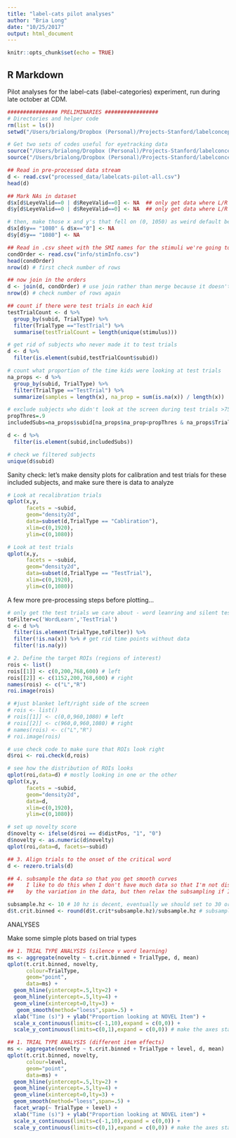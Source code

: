 ```yaml
---
title: "label-cats pilot analyses"
author: "Bria Long"
date: "10/25/2017"
output: html_document
---
```


```r
knitr::opts_chunk$set(echo = TRUE)
```

## R Markdown

Pilot analyses for the label-cats (label-categories) experiment, run during late october at CDM. 

```r
################ PRELIMINARIES #################
# Directories and helper code
rm(list = ls())
setwd("/Users/brialong/Dropbox (Personal)/Projects-Stanford/labelconcept/Experiments/LabelConcept-Pilot/AnalysisCode/")

# Get two sets of codes useful for eyetracking data
source("/Users/brialong/Dropbox (Personal)/Projects-Stanford/labelconcept/Experiments/LabelConcept-Pilot/AnalysisCode/HelperCode/useful.R")
source("/Users/brialong/Dropbox (Personal)/Projects-Stanford/labelconcept/Experiments/LabelConcept-Pilot/AnalysisCode/HelperCode/et_helper_bll.R")

## Read in pre-processed data stream
d <- read.csv("processed_data/labelcats-pilot-all.csv")
head(d)

## Mark NAs in dataset
d$x[d$LeyeValid==0 | d$ReyeValid==0] <- NA  ## only get data where L/R eyes are valid
d$y[d$LeyeValid==0 | d$ReyeValid==0] <- NA  ## only get data where L/R eyes are valid

# then, make those x and y's that fell on (0, 1050) as weird default be treated as NA's.
d$x[d$y== "1080" & d$x=="0"] <- NA
d$y[d$y== "1080"] <- NA

## Read in .csv sheet with the SMI names for the stimuli we're going to be looking at
condOrder <- read.csv("info/stimInfo.csv")
head(condOrder)
nrow(d) # first check number of rows

## now join in the orders
d <- join(d, condOrder) # use join rather than merge because it doesn't sort
nrow(d) # check number of rows again

## count if there were test trials in each kid
testTrialCount <- d %>%
  group_by(subid, TrialType) %>%
  filter(TrialType =="TestTrial") %>%
  summarise(testTrialCount = length(unique(stimulus)))

# get rid of subjects who never made it to test trials
d <- d %>%
  filter(is.element(subid,testTrialCount$subid))

# count what proportion of the time kids were looking at test trials
na_props <- d %>%
  group_by(subid, TrialType) %>%
  filter(TrialType =="TestTrial") %>%
  summarize(samples = length(x), na_prop = sum(is.na(x)) / length(x)) 

# exclude subjects who didn't look at the screen during test trials >75% of the time
propThres=.9
includedSubs=na_props$subid[na_props$na_prop<propThres & na_props$TrialType=='TestTrial']

d <- d %>%
  filter(is.element(subid,includedSubs))

# check we filtered subjects
unique(d$subid)
```
Sanity check: let's make density plots for calibration and test trials for these included subjects,
and make sure there is data to analyze

```r
# Look at recalibration trials
qplot(x,y,
      facets = ~subid,
      geom="density2d",
      data=subset(d,TrialType == "Cabliration"),
      xlim=c(0,1920),
      ylim=c(0,1080))

# Look at test trials
qplot(x,y,
      facets = ~subid,
      geom="density2d",
      data=subset(d,TrialType == "TestTrial"),
      xlim=c(0,1920),
      ylim=c(0,1080))

```

A few more pre-processing steps before plotting...
```r
# only get the test trials we care about - word leanring and silent test trials
toFilter=c('WordLearn','TestTrial')
d <- d %>%
  filter(is.element(TrialType,toFilter)) %>%
  filter(!is.na(x)) %>% # get rid time points without data
  filter(!is.na(y)) 

# 2. Define the target ROIs (regions of interest)
rois <- list()
rois[[1]] <- c(0,200,768,600) # left
rois[[2]] <- c(1152,200,768,600) # right
names(rois) <- c("L","R")
roi.image(rois)

# #just blanket left/right side of the screen
# rois <- list()
# rois[[1]] <- c(0,0,960,1080) # left
# rois[[2]] <- c(960,0,960,1080) # right
# names(rois) <- c("L","R")
# roi.image(rois)

# use check code to make sure that ROIs look right
d$roi <- roi.check(d,rois) 

# see how the distribution of ROIs looks
qplot(roi,data=d) # mostly looking in one or the other
qplot(x,y,
      facets = ~subid,
      geom="density2d",
      data=d,
      xlim=c(0,1920),
      ylim=c(0,1080))

# set up novelty score
d$novelty <- ifelse(d$roi == d$distPos, "1", "0")
d$novelty <- as.numeric(d$novelty)
qplot(roi,data=d, facets=~subid)

## 3. Align trials to the onset of the critical word
d <- rezero.trials(d) 

## 4. subsample the data so that you get smooth curves
##    I like to do this when I don't have much data so that I'm not distracted 
##    by the variation in the data, but then relax the subsampling if I have more data.

subsample.hz <- 10 # 10 hz is decent, eventually we should set to 30 or 60 hz
d$t.crit.binned <- round(d$t.crit*subsample.hz)/subsample.hz # subsample step
```
################ ANALYSES #################
Make some simple plots based on trial types
```r

## 1. TRIAL TYPE ANALYSIS (silence v word learning)
ms <- aggregate(novelty ~ t.crit.binned + TrialType, d, mean)
qplot(t.crit.binned, novelty,
      colour=TrialType,
      geom="point",      
      data=ms) + 
  geom_hline(yintercept=.5,lty=2) + 
  geom_hline(yintercept=.5,lty=4) + 
  geom_vline(xintercept=0,lty=3) + 
   geom_smooth(method="loess",span=.5) +
  xlab("Time (s)") + ylab("Proportion looking at NOVEL Item") + 
  scale_x_continuous(limits=c(-1,10),expand = c(0,0)) + 
  scale_y_continuous(limits=c(0,1),expand = c(0,0)) # make the axes start at 0

## 1. TRIAL TYPE ANALYSIS (different item effects)
ms <- aggregate(novelty ~ t.crit.binned + TrialType + level, d, mean)
qplot(t.crit.binned, novelty,
      colour=level,
      geom="point",      
      data=ms) + 
  geom_hline(yintercept=.5,lty=2) + 
  geom_hline(yintercept=.5,lty=4) + 
  geom_vline(xintercept=0,lty=3) + 
  geom_smooth(method="loess",span=.5) +
  facet_wrap(~ TrialType + level) +
  xlab("Time (s)") + ylab("Proportion looking at NOVEL item") + 
  scale_x_continuous(limits=c(-1,10),expand = c(0,0)) + 
  scale_y_continuous(limits=c(0,1),expand = c(0,0)) # make the axes start at 0

```





